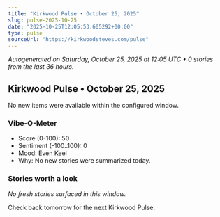 ```yaml
---
title: "Kirkwood Pulse • October 25, 2025"
slug: pulse-2025-10-25
date: "2025-10-25T12:05:53.605292+00:00"
type: pulse
sourceUrl: "https://kirkwoodsteves.com/pulse"
---
```


_Autogenerated on Saturday, October 25, 2025 at 12:05 UTC • 0 stories from the last 36 hours._

## Kirkwood Pulse • October 25, 2025

No new items were available within the configured window.

### Vibe-O-Meter

- Score (0-100): 50
- Sentiment (-100..100): 0
- Mood: Even Keel
- Why: No new stories were summarized today.

### Stories worth a look

_No fresh stories surfaced in this window._

Check back tomorrow for the next Kirkwood Pulse.

